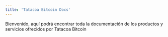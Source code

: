```yaml
---
title: 'Tatacoa Bitcoin Docs'
---
```


Bienvenido, aquí podrá encontrar toda la documentación de los productos y servicios ofrecidos por Tatacoa Bitcoin
